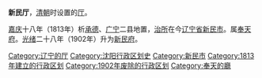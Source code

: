 '''新民厅'''，[[清朝|清朝]]时设置的[[厅_(清朝)|厅]]。

[[嘉庆|嘉庆]]十八年（1813年）析[[承德县_(清朝)|承德]]、[[广宁县_(清朝)|广宁]]二县地置，[[治所|治所]]在今[[辽宁省|辽宁省]][[新民市|新民市]]。属[[奉天府|奉天府]]。[[光绪|光绪]]二十八年（1902年）升为[[新民府|新民府]]。 

{{清朝行政区划小作品}}
[[Category:辽宁的厅|Category:辽宁的厅]]
[[Category:沈阳行政区划史|Category:沈阳行政区划史]] 
[[Category:新民市|Category:新民市]]
[[Category:1813年建立的行政区划|Category:1813年建立的行政区划]]
[[Category:1902年废除的行政区划|Category:1902年废除的行政区划]]
[[Category:奉天的廳|Category:奉天的廳]]